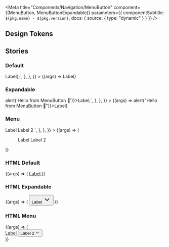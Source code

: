 

<Meta
  title="Components/Navigation/MenuButton"
  component={(MenuButton, MenuButtonExpandable)}
  parameters={{ componentSubtitle: `${pkg.name} - ${pkg.version}`, docs: { source: { type: "dynamic" } } }}
/>

<Description markdown={readme} />

## Design Tokens

<DesignTokenDocBlock categoryName="MenuButton" viewType="table" />

## Stories

### Default

<Canvas>
  <Story
    name="Default"
    args={{ href: "https://github.com/nl-design-system/denhaag" }}
    parameters={{
      docs: {
        source: {
          code: `
          const ReactMenuButton = <MenuButton href='https://github.com/nl-design-system/denhaag' variant='normal'>Label</MenuButton>};`,
        },
      },
    }}
  >
    {(args) => <MenuButton {...args}>Label</MenuButton>}
  </Story>
</Canvas>

<ArgsTable of={MenuButton} />

### Expandable

<Canvas>
  <Story
    name="Expandable"
    parameters={{
      docs: {
        source: {
          code: `
          const ReactMenuButton = <MenuButtonExpandable variant='expandable' onclick={() => alert('Hello from MenuButton 👋')}>Label</MenuButtonExpandable>;`,
        },
      },
    }}
  >
    {(args) => <MenuButtonExpandable onclick={() => alert("Hello from MenuButton 👋")}>Label</MenuButtonExpandable>}
  </Story>
</Canvas>

### Menu

<Canvas>
  <Story
    name="Menu"
    args={{ id: "menu-id" }}
    parameters={{
      docs: {
        source: {
          code: `
            <Menu id='menu-id' >
              <MenuButton  href="https://github.com/nl-design-system/denhaag">
                Label
              </MenuButton>
              <MenuButton>
                Label 2
              </MenuButton>
            </Menu>
          `,
        },
      },
    }}
  >
    {(args) => (
      <Menu {...args}>
        <MenuButton href="https://github.com/nl-design-system/denhaag">Label</MenuButton>
        <MenuButtonExpandable>Label 2</MenuButtonExpandable>
      </Menu>
    )}
  </Story>
</Canvas>

### HTML Default

<Canvas>
  <Story name="Default HTML">
    {(args) => (
      <a href="https://github.com/nl-design-system/denhaag" class="denhaag-menu-button">
        Label
      </a>
    )}
  </Story>
</Canvas>

### HTML Expandable

<Canvas>
  <Story name="Expandable HTML">
    {(args) => (
      <button id="button-id" onclick="alert('Hello from MenuButton 👋')" class="denhaag-menu-button">
        Label
        <span class="denhaag-menu-button__chevron">
          <svg
            width="24"
            height="24"
            fill="none"
            xmlns="http://www.w3.org/2000/svg"
            class="MuiSvgIcon-root"
            focusable="false"
            viewBox="0 0 24 24"
            aria-hidden="true"
            shape-rendering="auto"
            aria-label="ChevronDownIcon"
          >
            <path
              d="M5.293 8.293a1 1 0 011.414 0L12 13.586l5.293-5.293a1 1 0 111.414 1.414l-6 6a1 1 0 01-1.414 0l-6-6a1 1 0 010-1.414z"
              fill="currentColor"
            ></path>
          </svg>
        </span>
      </button>
    )}
  </Story>
</Canvas>

### HTML Menu

<Canvas>
  <Story name="Menu HTML">
    {(args) => (
      <div class="denhaag-menu" id="menu-id">
        <a href="https://github.com/nl-design-system/denhaag" class="denhaag-menu-button">
          Label
        </a>
        <button class="denhaag-menu-button">
          Label 2
          <span class="denhaag-menu-button__chevron">
            <svg
              width="1em"
              height="1em"
              viewBox="0 0 24 24"
              fill="none"
              xmlns="http://www.w3.org/2000/svg"
              class="MuiSvgIcon-root"
              focusable="false"
              aria-hidden="true"
              shape-rendering="auto"
              aria-label="ChevronDownIcon"
            >
              <path
                d="M5.293 8.293a1 1 0 011.414 0L12 13.586l5.293-5.293a1 1 0 111.414 1.414l-6 6a1 1 0 01-1.414 0l-6-6a1 1 0 010-1.414z"
                fill="currentColor"
              ></path>
            </svg>
          </span>
        </button>
      </div>
    )}
  </Story>
</Canvas>
